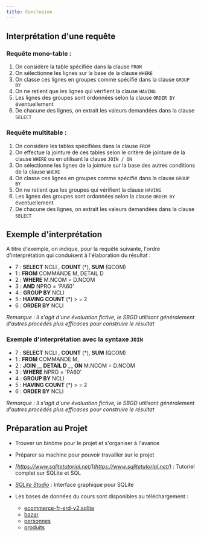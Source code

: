 ```yaml
---
title: Conclusion
---
```



<Slide>

## Interprétation d'une requête

### Requête mono-table :

  1. On considère la table spécifiée dans la clause `FROM`
  2. On sélectionne les lignes sur la base de la clause `WHERE`
  3. On classe ces lignes en groupes comme spécifié dans la clause `GROUP BY`
  4. On ne retient que les lignes qui vérifient la clause `HAVING`
  5. Les lignes des groupes sont ordonnées selon la clause `ORDER BY` éventuellement
  6. De chacune des lignes, on extrait les valeurs demandées dans la clause `SELECT`

</Slide>
<Slide title="Interprétation d'une requête">

### Requête multitable :

  1. On considère les tables spécifiées dans la clause `FROM`
  2. On effectue la jointure de ces tables selon le critère de jointure de la clause `WHERE` ou en utilisant la clause `JOIN / ON`
  3. On sélectionne les lignes de la jointure sur la base des autres conditions de la clause `WHERE`
  4. On classe ces lignes en groupes comme spécifié dans la clause `GROUP BY`
  5. On ne retient que les groupes qui vérifient la clause `HAVING`
  6. Les lignes des groupes sont ordonnées selon la clause `ORDER BY` éventuellement
  7. De chacune des lignes, on extrait les valeurs demandées dans la clause `SELECT`


</Slide>
<Slide title="Interprétation d'une requête">

## Exemple d'interprétation

A titre d'exemple, on indique, pour la requête suivante, l'ordre d'interprétation qui conduisent à l'élaboration du résultat :

  * 7 :  __SELECT__  NCLI ,  __COUNT__ (*),  __SUM__ (QCOM)
  * 1 :  __FROM__  COMMANDE M, DETAIL D
  * 2 :  __WHERE__  M.NCOM = D.NCOM
  * 3 :  __AND__  NPRO = 'PA60'
  * 4 :  __GROUP BY__  NCLI
  * 5 :  __HAVING COUNT__ (*) > = 2
  * 6 :  __ORDER BY__  NCLI

_Remarque : Il s'agit d'une évaluation fictive, le SBGD utilisant généralement d'autres procédés plus efficaces pour construire le résultat_

</Slide>
<Slide>

### Exemple d'interprétation avec la syntaxe `JOIN`

  * 7 :  __SELECT__  NCLI ,  __COUNT__ (*),  __SUM__ (QCOM)
  * 1 :  __FROM__  COMMANDE M,
  * 2 :  __JOIN __ DETAIL D __      ON__  M.NCOM = D.NCOM
  * 3 :  __WHERE__  NPRO = 'PA60'
  * 4 :  __GROUP BY__  NCLI
  * 5 :  __HAVING COUNT__ (*) > = 2
  * 6 :  __ORDER BY__  NCLI

_Remarque : Il s'agit d'une évaluation fictive, le SBGD utilisant généralement d'autres procédés plus efficaces pour construire le résultat_


</Slide>
<Slide>

## Préparation au Projet

* Trouver un binôme pour le projet et s'organiser à l'avance
* Préparer sa machine pour pouvoir travailler sur le projet
* _[https://www.sqlitetutorial.net/](https://www.sqlitetutorial.net/)_  : Tutoriel complet sur SQLite et SQL
* _[SQLite Studio](https://github.com/pawelsalawa/sqlitestudio/releases)_  : Interface graphique pour SQLite

* Les bases de données du cours sont disponibles au téléchargement :

  * [ecommerce-fr-erd-v2.sqlite](/bdd/sample/ecommerce/ecommerce-fr-erd-v2.sqlite)
  * [bazar](/bdd/sample/bazar.sqlite)
  * [personnes](/bdd/sample/personnes.sqlite)
  * [produits](/bdd/sample/produits.sqlite)

</Slide>
